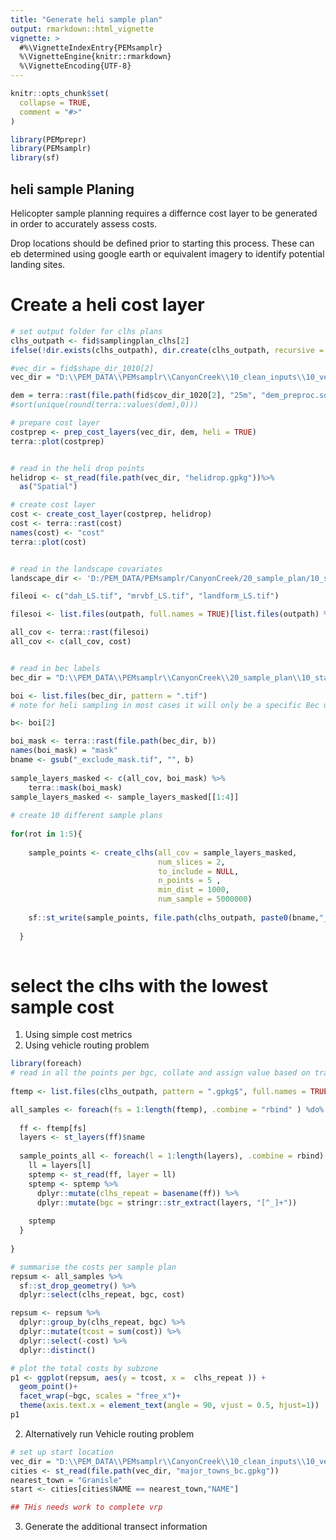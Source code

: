 ```yaml
---
title: "Generate heli sample plan"
output: rmarkdown::html_vignette
vignette: >
  #%\VignetteIndexEntry{PEMsamplr}
  %\VignetteEngine{knitr::rmarkdown}
  %\VignetteEncoding{UTF-8}
---
```


```r
knitr::opts_chunk$set(
  collapse = TRUE,
  comment = "#>"
)
```

```r

library(PEMprepr)
library(PEMsamplr)
library(sf)

```

## heli sample Planing 

Helicopter sample planning requires a differnce cost layer to be generated in order to accurately assess costs. 

Drop locations should be defined prior to starting this process. These can eb determined using google earth or equivalent imagery to identify potential landing sites. 

# Create a heli cost layer 


```r
# set output folder for clhs plans
clhs_outpath <- fid$samplingplan_clhs[2]
ifelse(!dir.exists(clhs_outpath), dir.create(clhs_outpath, recursive = TRUE), FALSE)

#vec_dir = fid$shape_dir_1010[2]
vec_dir = "D:\\PEM_DATA\\PEMsamplr\\CanyonCreek\\10_clean_inputs\\10_vector" 

dem = terra::rast(file.path(fid$cov_dir_1020[2], "25m", "dem_preproc.sdat"))
#sort(unique(round(terra::values(dem),0)))

# prepare cost layer
costprep <- prep_cost_layers(vec_dir, dem, heli = TRUE)
terra::plot(costprep)


# read in the heli drop points
helidrop <- st_read(file.path(vec_dir, "helidrop.gpkg"))%>% 
  as("Spatial")

# create cost layer 
cost <- create_cost_layer(costprep, helidrop)
cost <- terra::rast(cost)
names(cost) <- "cost"
terra::plot(cost)


# read in the landscape covariates 
landscape_dir <- 'D:/PEM_DATA/PEMsamplr/CanyonCreek/20_sample_plan/10_standard_sample/10_input_raster/landscape_covariates'

fileoi <- c("dah_LS.tif", "mrvbf_LS.tif", "landform_LS.tif")

filesoi <- list.files(outpath, full.names = TRUE)[list.files(outpath) %in% fileoi]

all_cov <- terra::rast(filesoi)
all_cov <- c(all_cov, cost)


# read in bec labels 
bec_dir = "D:\\PEM_DATA\\PEMsamplr\\CanyonCreek\\20_sample_plan\\10_standard_sample\\10_input_raster\\exclusion" 

boi <- list.files(bec_dir, pattern = ".tif")
# note for heli sampling in most cases it will only be a specific Bec unit and will not need to use all options

b<- boi[2]

boi_mask <- terra::rast(file.path(bec_dir, b)) 
names(boi_mask) = "mask"
bname <- gsub("_exclude_mask.tif", "", b)
  
sample_layers_masked <- c(all_cov, boi_mask) %>%  
    terra::mask(boi_mask) 
sample_layers_masked <- sample_layers_masked[[1:4]]
  
# create 10 different sample plans
  
for(rot in 1:5){ 
  
    sample_points <- create_clhs(all_cov = sample_layers_masked, 
                                 num_slices = 2, 
                                 to_include = NULL, 
                                 n_points = 5 , 
                                 min_dist = 1000,
                                 num_sample = 5000000)
    
    sf::st_write(sample_points, file.path(clhs_outpath, paste0(bname,"_clhs_heli_sample_",rot,".gpkg")),delete_dsn = TRUE)
    
  }
  


```












# select the clhs with the lowest sample cost

1) Using simple cost metrics 
2) Using vehicle routing problem 

```r
library(foreach)
# read in all the points per bgc, collate and assign value based on travel cost
 
ftemp <- list.files(clhs_outpath, pattern = ".gpkg$", full.names = TRUE)

all_samples <- foreach(fs = 1:length(ftemp), .combine = "rbind" ) %do% {
  
  ff <- ftemp[fs]
  layers <- st_layers(ff)$name
  
  sample_points_all <- foreach(l = 1:length(layers), .combine = rbind) %do% {
    ll = layers[l]
    sptemp <- st_read(ff, layer = ll)
    sptemp <- sptemp %>%
      dplyr::mutate(clhs_repeat = basename(ff)) %>% 
      dplyr::mutate(bgc = stringr::str_extract(layers, "[^_]+"))
 
    sptemp
  }
  
}

# summarise the costs per sample plan
repsum <- all_samples %>%
  sf::st_drop_geometry() %>%
  dplyr::select(clhs_repeat, bgc, cost)

repsum <- repsum %>%
  dplyr::group_by(clhs_repeat, bgc) %>%
  dplyr::mutate(tcost = sum(cost)) %>%
  dplyr::select(-cost) %>%
  dplyr::distinct()

# plot the total costs by subzone
p1 <- ggplot(repsum, aes(y = tcost, x =  clhs_repeat )) +
  geom_point()+
  facet_wrap(~bgc, scales = "free_x")+
  theme(axis.text.x = element_text(angle = 90, vjust = 0.5, hjust=1))
p1

```

2) Alternatively run Vehicle routing problem 

```r
# set up start location
vec_dir = "D:\\PEM_DATA\\PEMsamplr\\CanyonCreek\\10_clean_inputs\\10_vector"
cities <- st_read(file.path(vec_dir, "major_towns_bc.gpkg"))
nearest_town = "Granisle"
start <- cities[cities$NAME == nearest_town,"NAME"]

## THis needs work to complete vrp 

```



3) Generate the additional transect information 




